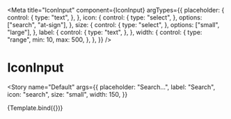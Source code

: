 
<Meta
  title="IconInput"
  component={IconInput}
  argTypes={{
    placeholder: {
      control: {
        type: "text",
      },
    },
    icon: {
      control: {
        type: "select",
      },
      options: ["search", "at-sign"],
    },
    size: {
      control: {
        type: "select",
      },
      options: ["small", "large"],
    },
    label: {
      control: {
        type: "text",
      },
    },
    width: {
      control: {
        type: "range",
        min: 10,
        max: 500,
      },
    },
  }}
/>


# IconInput

<Story
  name="Default"
  args={{
    placeholder: "Search…",
    label: "Search",
    icon: "search",
    size: "small",
    width: 150,
  }}
>
  {Template.bind({})}
</Story>
